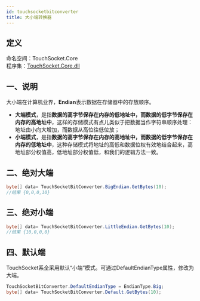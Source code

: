```yaml
---
id: touchsocketbitconverter
title: 大小端转换器
---
```


## 定义

命名空间：TouchSocket.Core <br/>
程序集：[TouchSocket.Core.dll](https://www.nuget.org/packages/TouchSocket.Core)


## 一、说明

大小端在计算机业界，**Endian**表示数据在存储器中的存放顺序。

- **大端模式**，是指**数据的高字节保存在内存的低地址中，而数据的低字节保存在内存的高地址中**，这样的存储模式有点儿类似于把数据当作字符串顺序处理：地址由小向大增加，而数据从高位往低位放；
- **小端模式**，是指**数据的高字节保存在内存的高地址中，而数据的低字节保存在内存的低地址中**，这种存储模式将地址的高低和数据位权有效地结合起来，高地址部分权值高，低地址部分权值低，和我们的逻辑方法一致。

## 二、绝对大端

```csharp
byte[] data= TouchSocketBitConverter.BigEndian.GetBytes(10);
//结果 {0,0,0,10}
```
## 三、绝对小端

```csharp
byte[] data= TouchSocketBitConverter.LittleEndian.GetBytes(10);
//结果 {10,0,0,0}
```

## 四、默认端

TouchSocket系全采用默认“小端”模式。可通过DefaultEndianType属性，修改为大端。

```csharp
TouchSocketBitConverter.DefaultEndianType = EndianType.Big;
byte[] data= TouchSocketBitConverter.Default.GetBytes(10);
```

